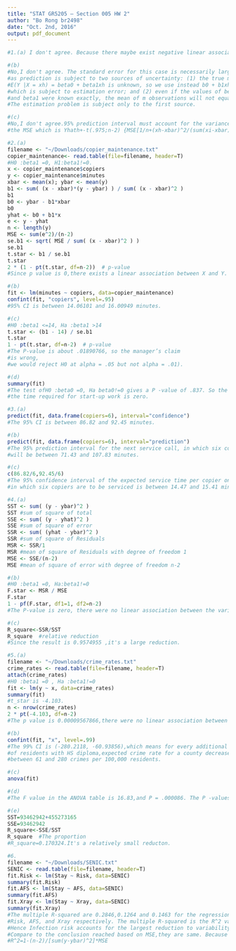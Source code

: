 ```yaml
---
title: "STAT GR5205 – Section 005 HW 2"
author: "Bo Rong br2498"
date: "Oct. 2nd, 2016"
output: pdf_document
---
```


```r
#1.(a) I don't agree. Because there maybe exist negative linear association between X and Y. 
```

```r
#(b) 
#No,I don't agree. The standard error for this case is necessarily larger 
#as prediction is subject to two sources of uncertainty: (1) the true mean 
#E(Y |X = xh) = beta0 + beta1xh is unknown, so we use instead b0 + b1xh 
#which is subject to estimation error; and (2) even if the values of beta0 
#and beta1 were known exactly, the mean of m observations will not equal its true mean.
#The estimation problem is subject only to the first source.

```

```r
#(c)
#No,I don't agree.95% prediction interval must account for the variance as estimated by 
#the MSE which is Yhath+-t(.975;n-2) {MSE[1/n+(xh-xbar)^2/(sum(xi-xbar)^2) +MSE}^1/2 .
```


```r
#2.(a)
filename <- "~/Downloads/copier_maintenance.txt"
copier_maintenance<- read.table(file=filename, header=T)
#H0 :beta1 =0, H1:beta1!=0.
x <- copier_maintenance$copiers
y <- copier_maintenance$minutes
xbar <- mean(x); ybar <- mean(y)
b1 <- sum( (x - xbar)*(y - ybar) ) / sum( (x - xbar)^2 )
b1
b0 <- ybar - b1*xbar
b0
yhat <- b0 + b1*x
e <- y - yhat
n <- length(y)
MSE <- sum(e^2)/(n-2)
se.b1 <- sqrt( MSE / sum( (x - xbar)^2 ) )
se.b1
t.star <- b1 / se.b1
t.star
2 * (1 - pt(t.star, df=n-2))  # p-value
#Since p value is 0,there exists a linear association between X and Y. 
```


```r
#(b)
fit <- lm(minutes ~ copiers, data=copier_maintenance)
confint(fit, "copiers", level=.95)
#95% CI is between 14.06101 and 16.00949 minutes.

```


```r
#(c)
#H0 :beta1 <=14, Ha :beta1 >14
t.star <- (b1 - 14) / se.b1
t.star
1 - pt(t.star, df=n-2)  # p-value
#The P-value is about .01890766, so the manager’s claim 
#is wrong,
#we would reject H0 at alpha = .05 but not alpha = .01).

```

```r
#(d)
summary(fit)
#The test ofH0 :beta0 =0, Ha beta0!=0 gives a P -value of .837. So the data are consistent with
#the time required for start-up work is zero.
```

```r
#3.(a)
predict(fit, data.frame(copiers=6), interval="confidence")
#The 95% CI is between 86.82 and 92.45 minutes.
```

```r
#(b)
predict(fit, data.frame(copiers=6), interval="prediction")
#The 95% prediction interval for the next service call, in which six copiers are serviced
#will be between 71.43 and 107.83 minutes.
```

```r
#(c)
c(86.82/6,92.45/6)
#The 95% confidence interval of the expected service time per copier on calls 
#in which six copiers are to be serviced is between 14.47 and 15.41 minutes.
```


```r
#4.(a)
SST <- sum( (y - ybar)^2 )
SST #sum of square of total
SSE <- sum( (y - yhat)^2 ) 
SSE #sum of square of error
SSR <- sum( (yhat - ybar)^2 )
SSR #sum of square of Residuals
MSR <- SSR/1
MSR #mean of square of Residuals with degree of freedom 1
MSE <- SSE/(n-2)
MSE #mean of square of error with degree of freedom n-2
```

```r
#(b)
#H0 :beta1 =0, Ha:beta1!=0
F.star <- MSR / MSE
F.star
1 - pf(F.star, df1=1, df2=n-2)
#The P-value is zero, there were no linear association between the variables.
```

```r
#(c)
R_square<-SSR/SST
R_square  #relative reduction
#Since the result is 0.9574955 ,it's a large reduction.

```



```r
#5.(a)
filename <- "~/Downloads/crime_rates.txt"
crime_rates <- read.table(file=filename, header=T)
attach(crime_rates)
#H0 :beta1 =0 , Ha :beta1!=0
fit <- lm(y ~ x, data=crime_rates)
summary(fit)
#t_star is -4.103.
n <- nrow(crime_rates)
2 * pt(-4.103, df=n-2)
#The p value is 0.00009567866,there were no linear association between crime rate and percentage of high school graduates.
```

```r
#(b)
confint(fit, "x", level=.99)
#The 99% CI is (-280.2118, -60.93856),which means for every additional percentage point 
#of residents with HS diploma,expected crime rate for a county decreases by 
#between 61 and 280 crimes per 100,000 residents.

```

```r
#(c)
anova(fit)
```

```r
#(d)
#The F value in the ANOVA table is 16.83,and P = .000086. The P -values are the same. And F value = square of t.star=(-4.103)^2.
```

```r
#(e)
SST=93462942+455273165
SSE=93462942
R_square<-SSE/SST
R_square  #The proportion
#R_square=0.170324.It's a relatively small reducton.
```


```r
#6.
filename <- "~/Downloads/SENIC.txt"
SENIC <- read.table(file=filename, header=T)
fit.Risk <- lm(Stay ~ Risk, data=SENIC)
summary(fit.Risk)
fit.AFS <- lm(Stay ~ AFS, data=SENIC)
summary(fit.AFS)
fit.Xray <- lm(Stay ~ Xray, data=SENIC)
summary(fit.Xray)
#The multiple R-squared are 0.2846,0.1264 and 0.1463 for the regression of Stay on 
#Risk, AFS, and Xray respectively. The multiple R-squared is the R^2 value.
#Hence Infection risk accounts for the largest reduction to variability in average length of stay.
#Compare to the conclusion reached based on MSE,they are same. Because of the equation: 
#R^2=1-(n-2)/[sum(y-ybar)^2]*MSE
```








